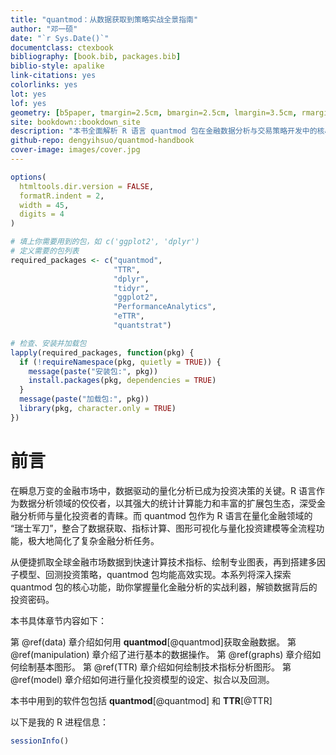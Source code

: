 ```yaml
---
title: "quantmod：从数据获取到策略实战全景指南"
author: "邓一硕"
date: "`r Sys.Date()`"
documentclass: ctexbook
bibliography: [book.bib, packages.bib]
biblio-style: apalike
link-citations: yes
colorlinks: yes
lot: yes
lof: yes
geometry: [b5paper, tmargin=2.5cm, bmargin=2.5cm, lmargin=3.5cm, rmargin=2.5cm]
site: bookdown::bookdown_site
description: "本书全面解析 R 语言 quantmod 包在金融数据分析与交易策略开发中的核心应用。本书从基础数据获取到高级策略回测，通过 200 + 实例代码详解量化全流程，涵盖指标定制、图表可视化、模型构建与绩效评估。附赠策略模板库，助读者快速搭建个性化量化系统，是金融分析师、量化交易者及相关专业学生的必备工具书。"
github-repo: dengyihsuo/quantmod-handbook
cover-image: images/cover.jpg
---
```


```r
options(
  htmltools.dir.version = FALSE, 
  formatR.indent = 2, 
  width = 45, 
  digits = 4
)

# 填上你需要用到的包，如 c('ggplot2', 'dplyr')
# 定义需要的包列表
required_packages <- c("quantmod", 
                       "TTR", 
                       "dplyr", 
                       "tidyr",
                       "ggplot2", 
                       "PerformanceAnalytics", 
                       "eTTR",
                       "quantstrat")

# 检查、安装并加载包
lapply(required_packages, function(pkg) {
  if (!requireNamespace(pkg, quietly = TRUE)) {
    message(paste("安装包:", pkg))
    install.packages(pkg, dependencies = TRUE)
  }
  message(paste("加载包:", pkg))
  library(pkg, character.only = TRUE)
})
```

# 前言 {.unnumbered}

在瞬息万变的金融市场中，数据驱动的量化分析已成为投资决策的关键。R 语言作为数据分析领域的佼佼者，以其强大的统计计算能力和丰富的扩展包生态，深受金融分析师与量化投资者的青睐。而 quantmod 包作为 R 语言在量化金融领域的 “瑞士军刀”，整合了数据获取、指标计算、图形可视化与量化投资建模等全流程功能，极大地简化了复杂金融分析任务。

从便捷抓取全球金融市场数据到快速计算技术指标、绘制专业图表，再到搭建多因子模型、回测投资策略，quantmod 包均能高效实现。本系列将深入探索 quantmod 包的核心功能，助你掌握量化金融分析的实战利器，解锁数据背后的投资密码。

本书具体章节内容如下：

第 \@ref(data) 章介绍如何用 **quantmod**\index{quantmod}[@quantmod]获取金融数据。 第 \@ref(manipulation) 章介绍了进行基本的数据操作。 第 \@ref(graphs) 章介绍如何绘制基本图形。 第 \@ref(TTR) 章介绍如何绘制技术指标分析图形。 第 \@ref(model) 章介绍如何进行量化投资模型的设定、拟合以及回测。

本书中用到的软件包包括 **quantmod**\index{quantmod}[@quantmod] 和 **TTR**\index{TTR}[@TTR]

以下是我的 R 进程信息：

```r
sessionInfo()
```
